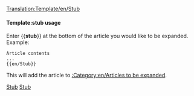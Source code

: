 <noinclude>[[Translation:Template/en/Stub]]</noinclude><noinclude></noinclude>{{en/Ambox| type  = notice
| image = StubIcon.png
| text  = <strong>Stub</strong><br>This article is a stub. Please, if you can, expand it.
}}<includeonly>{{{1|[[Category:en/Articles to be expanded]]}}}</includeonly><noinclude>

====Template:stub usage====
Enter <nowiki>{{</nowiki>'''stub'''<nowiki>}}</nowiki> at the bottom of the article you would like to be expanded. Example:
<pre>
Article contents
...
{{en/Stub}}
</pre>
This will add the article to [[:Category:en/Articles to be expanded]].

[[Category:en/Templates|Stub]][[Category:en/Message boxes|Stub]]</noinclude>